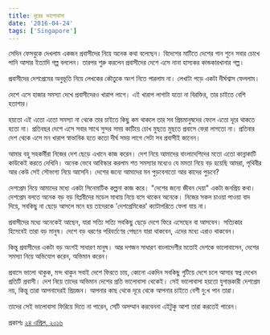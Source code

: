```yaml
---
title: দূরের ভালোবাসা 
date: '2016-04-24'
tags: ['Singapore']
---
```


সেদিন ফেসবুকে দেখলাম একজন প্রবাসীদের নিয়ে অনেক কথা বলেছেন। বিদেশের মাটিতে দেশের গান শুনে সবার চোখে পানি আসার ইত্যাদি গল্প বললেন। তারপর শুরু করলেন প্রবাসীদের দেশে এসে নানা হাস্যকর কান্ডকারখানার গল্প।

প্রবাসীদের দেশপ্রেমের অনুভূতি নিয়ে লেখকের কৌতুকে অংশ নিতে পারলাম না। লেখাটা পড়ে একটা দীর্ঘশ্বাস ফেললাম।

দেশে এসে হাজার সমস্যা দেখে প্রবাসীদেরও খারাপ লাগে। এই খারাপ লাগাটা যতো না বিরক্তির, তার চাইতে বেশি হতাশার।

হয়তো এই এতো এতো সমস্যা না থেকে তার চাইতে কিছু কম থাকলে তার সব প্রিয়মানুষদের ফেলে এতো দূরে থাকতে হতো না। প্রতিবছর দেশে এসে সবার সাথে সুন্দর সময় কাটিয়ে চোখ মুছতে মুছতে প্রবাসে ফেরা লাগতো না। প্রতিবার দেশ থেকে এসে মন খারাপ স্বাভাবিক হতে কতো দীর্ঘ সময় লাগে সেটা সব প্রবাসীই জানেন।

আমার বহু সহকর্মীরা নিজের দেশ ছেড়ে এখানে কাজ করেন। দেশ নিয়ে আমাদের বাংলাদেশিদের মতো এতো কান্নাকাটি কাউকেই করতে দেখিনি। অনেক ভেবে আবিস্কার করলাম শত সমস্যার মধ্যেও যে মমতা নিয়ে বড় হয়েছি আমরা, পৃথিবীর আর কেউ সেই সৌভাগ্য নিয়ে আসেনি। দেশের জন্যে আমাদের মন পুড়বেনাতো আর কাদের পুড়বে?

দেশপ্রেম নিয়ে আমাদের মধ্যে একটা সিনেমাটিক কল্পনা কাজ করে। "দেশের জন্যে জীবন দেয়া" একটা জনপ্রিয় কথা। দেশপ্রেম বলতে অনেক বড় বড় বিপ্লবীদের মডেল মাথায় নিয়ে বসে থাকেন অনেকে। নিজের সকল চাওয়া পাওয়া বাদ দিয়ে, সবকিছু না ছেড়ে আসলে মনে হয় তাদেরকে 'দেশপ্রেমিকের' ক্যাটাগরিতে ফেলা যায় না।

প্রবাসীদের মধ্যে অনেকেই আছেন, যারা সত্যি সত্যি সবকিছু ছেড়ে দেশে ফিরে এসেছেন বা আসবেন। সত্যিকার হিসেবেই তারা বড় মানুষ। দেশে বড় ধরণের পরিবর্তণের পেছনে যারা থাকবেন, এদের মধ্যে এরাও থাকবেন।

কিন্তু প্রবাসীদের একটা বড় অংশই সাধারণ মানুষ। আর দশজন সাধারণ বাংলাদেশীর মতোই দেশকে ভালোবাসেন, দেশের সমস্যা নিয়ে অভিযোগ করেন, অভিমান করেন।

প্রবাসে ভালো থাকুক, মন্দ থাকুন সবাই দেশে ফিরতে চায়, কোনো একদিন সবকিছু গুটিয়ে দেশে চলে আসার স্বপ্ন দেখেন প্রতিটি প্রবাসী। দেশ নিয়ে তাদের অভিমান দেশের প্রতি ভালোবাসা থেকেই। সেই ভালোবাসা হয়তো যুগান্তকারী দেশপ্রেম নয়, কিন্তু তারা আপনাদেরই প্রিয়জন। আপনার কাছ থেকে দূরে থেকে আপনার চাইতে বেশী দু:খ পান তারা।

তাদের সেই ভালোবাসা ফিরিয়ে দিতে না পারেন, সেটি অসম্মান করবেননা এইটুকু আশা তারা করতেই পারেন।

প্রকাশঃ [২৪ এপ্রিল, ২০১৬](https://www.facebook.com/ashraful.alam/posts/10153405606865583)